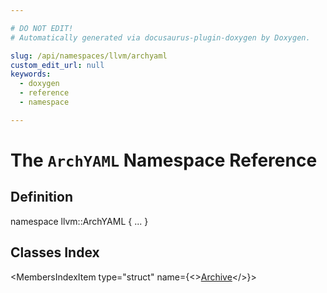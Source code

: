 ```yaml
---

# DO NOT EDIT!
# Automatically generated via docusaurus-plugin-doxygen by Doxygen.

slug: /api/namespaces/llvm/archyaml
custom_edit_url: null
keywords:
  - doxygen
  - reference
  - namespace

---
```





# The `ArchYAML` Namespace Reference

<DoxygenPage pluginConfig={pluginConfig}>



## Definition

<CodeBlock>namespace llvm::ArchYAML &#123; ... &#125;</CodeBlock>

## Classes Index

<MembersIndex>

<MembersIndexItem
  type="struct"
  name={<><a href="/docs/api/structs/llvm/archyaml/archive">Archive</a></>}>
</MembersIndexItem>

</MembersIndex>


</DoxygenPage>
